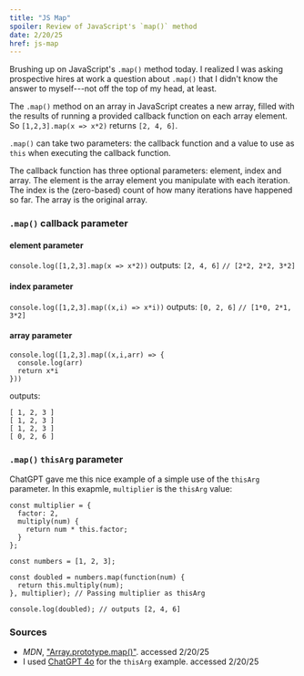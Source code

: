 ```yaml
---
title: "JS Map"
spoiler: Review of JavaScript's `map()` method
date: 2/20/25
href: js-map
---
```


Brushing up on JavaScript's `.map()` method today. I realized I was asking prospective hires at work a question about `.map()` that I didn't know the answer to myself---not off the top of my head, at least.

The `.map()` method on an array in JavaScript creates a new array, filled with the results of running a provided callback function on each array element. So `[1,2,3].map(x => x*2)` returns `[2, 4, 6]`.

`.map()` can take two parameters: the callback function and a value to use as `this` when executing the callback function. 

The callback function has three optional parameters: element, index and array. The element is the array element you manipulate with each iteration. The index is the (zero-based) count of how many iterations have happened so far. The array is the original array.

### `.map()` callback parameter

#### element parameter
`console.log([1,2,3].map(x => x*2))` outputs: `[2, 4, 6]` `// [2*2, 2*2, 3*2]`

#### index parameter
`console.log([1,2,3].map((x,i) => x*i))` outputs: `[0, 2, 6]` `// [1*0, 2*1, 3*2]`

#### array parameter
```
console.log([1,2,3].map((x,i,arr) => {
  console.log(arr)
  return x*i
}))
```
outputs:
```
[ 1, 2, 3 ]
[ 1, 2, 3 ]
[ 1, 2, 3 ]
[ 0, 2, 6 ]
```

### `.map()` `thisArg` parameter
ChatGPT gave me this nice example of a simple use of the `thisArg` parameter. In this exapmle, `multiplier` is the `thisArg` value:
```
const multiplier = {
  factor: 2,
  multiply(num) {
    return num * this.factor;
  }
};

const numbers = [1, 2, 3];

const doubled = numbers.map(function(num) {
  return this.multiply(num);
}, multiplier); // Passing multiplier as thisArg

console.log(doubled); // outputs [2, 4, 6]
```

### Sources
- *MDN*, ["Array.prototype.map()"](https://developer.mozilla.org/en-US/docs/Web/JavaScript/Reference/Global_Objects/Array/map). accessed 2/20/25
- I used [ChatGPT 4o](https://chatgpt.com) for the `thisArg` example. accessed 2/20/25